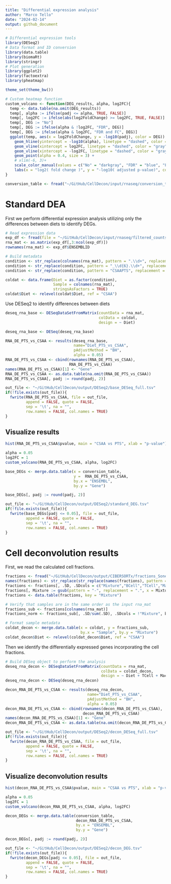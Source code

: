 ```yaml
---
title: "Differential expression analysis"
author: "Marco Tello"
date: "2024-02-14"
output: github_document
---
```


```r
# Differential expression tools
library(DESeq2)
# Data format and ID conversion
library(data.table)
library(biomaRt)
library(stringr)
# Plot generation 
library(ggplot2)
library(factoextra)
library(pheatmap)

theme_set(theme_bw())
```


```r
# Custom heatmap function
custom_volcano <- function(DEG_results, alpha, log2FC){
  temp <- data.table(na.omit(DEG_results))
  temp[, alpha := ifelse(padj <= alpha, TRUE, FALSE)]
  temp[, log2FC := ifelse(abs(log2FoldChange) >= log2FC, TRUE, FALSE)]
  temp[, DEG := "No"]
  temp[, DEG := ifelse(alpha & !log2FC, "FDR", DEG)]
  temp[, DEG := ifelse(alpha & log2FC, "FDR and FC", DEG)]
  ggplot(temp, aes(x = log2FoldChange, y = -log10(padj), color = DEG)) +
    geom_hline(yintercept = -log10(alpha), linetype = "dashed", color = "gray") +
    geom_vline(xintercept = log2FC, linetype = "dashed", color = "gray") +
    geom_vline(xintercept = -log2FC, linetype = "dashed", color = "gray") +
    geom_point(alpha = 0.4, size = 3) +
    # xlim(-6, 3)+
    scale_color_manual(values = c("No" = "darkgray", "FDR" = "blue", "FDR and FC" = "red")) +
    labs(x = "log2( fold change )", y = "-log10( adjusted p-value)", color = "DEG status")
}

```


```r
conversion_table <- fread("~/GitHub/CellDecon/input/rnaseq/conversion_table.tsv")

```



# Standard DEA

First we perform differential expression analysis utilizing only the differences between diets to identify DEGs. 

```r

# Read expression data
exp_df <- fread(file = "~/GitHub/CellDecon/input/rnaseq/filtered_counts.tsv")
rna_mat <- as.matrix(exp_df[,3:ncol(exp_df)])
rownames(rna_mat) <- exp_df$ENSEMBLID

# Build metadata
condition <- str_replace(colnames(rna_mat), pattern = ".\\d+", replacement = "") 
condition <- str_replace(condition, pattern = "_\\d{6}.\\d+", replacement = "") 
condition <- str_replace(condition, pattern = "CSAAPTS", replacement = "PTS") 

coldat <- data.frame(Diet = as.factor(condition),
                     Sample = colnames(rna_mat), 
                     stringsAsFactors = TRUE)
coldat$Diet <- relevel(coldat$Diet, ref = "CSAA")

```


Use DESeq2 to identify differences between diets 

```r
deseq_rna_base <- DESeqDataSetFromMatrix(countData = rna_mat,
                                         colData = coldat,
                                         design = ~ Diet)

deseq_rna_base <- DESeq(deseq_rna_base)

RNA_DE_PTS_vs_CSAA <- results(deseq_rna_base, 
                              name="Diet_PTS_vs_CSAA",
                              pAdjustMethod = "BH", 
                              alpha = 0.05)
RNA_DE_PTS_vs_CSAA <- cbind(rownames(RNA_DE_PTS_vs_CSAA),
                            RNA_DE_PTS_vs_CSAA)
names(RNA_DE_PTS_vs_CSAA)[1] <- "Gene"
RNA_DE_PTS_vs_CSAA <- as.data.table(na.omit(RNA_DE_PTS_vs_CSAA))
RNA_DE_PTS_vs_CSAA[, padj := round(padj, 2)]

out_file <- "~/GitHub/CellDecon/output/DESeq2/base_DESeq_full.tsv"
if(!file.exists(out_file)){
  fwrite(RNA_DE_PTS_vs_CSAA, file = out_file, 
         append = FALSE, quote = FALSE, 
         sep = '\t', na = "",
         row.names = FALSE, col.names = TRUE)
}
```

## Visualize results

```r
hist(RNA_DE_PTS_vs_CSAA$pvalue, main = "CSAA vs PTS", xlab = "p-value")

alpha = 0.05
log2FC = 1
custom_volcano(RNA_DE_PTS_vs_CSAA, alpha, log2FC)

```

```r

base_DEGs <- merge.data.table(x = conversion_table,
                              y =  RNA_DE_PTS_vs_CSAA, 
                              by.x = "ENSEMBL", 
                              by.y = "Gene")

base_DEGs[, padj := round(padj, 2)]

out_file <- "~/GitHub/CellDecon/output/DESeq2/standard_DEG.tsv"
if(!file.exists(out_file)){
  fwrite(base_DEGs[padj <= 0.05], file = out_file, 
         append = FALSE, quote = FALSE, 
         sep = '\t', na = "",
         row.names = FALSE, col.names = TRUE)
}

```



# Cell deconvolution results


First, we read the calculated cell fractions. 

```r

fractions <- fread("~/GitHub/CellDecon/output/CIBERSORTx/fractions_Sone2one_Mone2one_newExp.txt")
names(fractions) <- str_replace(str_replace(names(fractions), pattern = " Lineage", replacement = ""),pattern = " ", replacement = "")
fractions <- fractions[, .SD, .SDcols = c("Mixture","BCell","TCell","Macrophage","Neutrophil")]
fractions[, Mixture := gsub(pattern = "-", replacement = ".", x = Mixture)]
fractions <- data.table(fractions, key = "Mixture")

# Verify that samples are in the same order as the input rna_mat
fractions_sub <- fractions[colnames(rna_mat)]
fractions_norm <- fractions_sub[, .SD/sum(.SD), .SDcols = !"Mixture", by = Mixture]

# Format sample metadata 
coldat_decon <- merge.data.table(x = coldat, y = fractions_sub, 
                                 by.x = "Sample", by.y = "Mixture")
coldat_decon$Diet <- relevel(coldat_decon$Diet, ref = "CSAA")
```

Then we identify the differentially expressed genes incorporating the cell fractions. 

```r
# Build DESeq object to perform the analysis
deseq_rna_decon <- DESeqDataSetFromMatrix(countData = rna_mat,
                                          colData = coldat_decon,
                                          design = ~ Diet + TCell + Macrophage + BCell )
deseq_rna_decon <- DESeq(deseq_rna_decon)

decon_RNA_DE_PTS_vs_CSAA <- results(deseq_rna_decon, 
                                    name="Diet_PTS_vs_CSAA",
                                    pAdjustMethod = "BH", 
                                    alpha = 0.05)
decon_RNA_DE_PTS_vs_CSAA <- cbind(rownames(decon_RNA_DE_PTS_vs_CSAA),
                                  decon_RNA_DE_PTS_vs_CSAA)
names(decon_RNA_DE_PTS_vs_CSAA)[1] <- "Gene"
decon_RNA_DE_PTS_vs_CSAA <- as.data.table(na.omit(decon_RNA_DE_PTS_vs_CSAA))

out_file <- "~/GitHub/CellDecon/output/DESeq2/decon_DESeq_full.tsv"
if(!file.exists(out_file)){
  fwrite(decon_RNA_DE_PTS_vs_CSAA, file = out_file, 
         append = FALSE, quote = FALSE, 
         sep = '\t', na = "",
         row.names = FALSE, col.names = TRUE)
}

```


## Visualize deconvolution results 

```r
hist(decon_RNA_DE_PTS_vs_CSAA$pvalue, main = "CSAA vs PTS", xlab = "p-value")

alpha = 0.05
log2FC = 1
custom_volcano(decon_RNA_DE_PTS_vs_CSAA, alpha, log2FC)
```

```r
decon_DEGs <- merge.data.table(conversion_table, 
                               decon_RNA_DE_PTS_vs_CSAA, 
                               by.x = "ENSEMBL", 
                               by.y = "Gene")

decon_DEGs[, padj := round(padj, 2)]

out_file <- "~/GitHub/CellDecon/output/DESeq2/decon_DEG.tsv"
if(!file.exists(out_file)){
  fwrite(decon_DEGs[padj <= 0.05], file = out_file, 
         append = FALSE, quote = FALSE, 
         sep = '\t', na = "",
         row.names = FALSE, col.names = TRUE)
}

```








